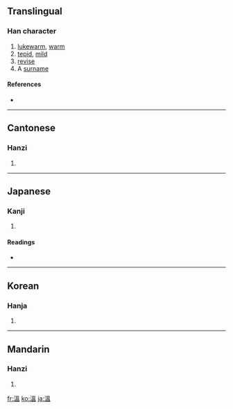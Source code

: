 {{see|温}}
==Translingual==

===Han character===
{{Han char|rn=85|rad=水|as=10|sn=13|four=3611<sub>7</sub>|canj=水田人廿 (EWOT)}}

# [[lukewarm]], [[warm]]
# [[tepid]], [[mild]]
# [[revise]]
# A [[surname]]

====References====
* {{Han ref|kx=0640.230|dkj=17968|hdz=31699.080|uh=6EAB|ud=28331|bh=B7C5|bd=47045}}

----

==Cantonese==

===Hanzi===
{{yue-hanzi|jyut=|y=wan1}}

# {{defn|Cantonese}}

----

==Japanese==

===Kanji===
{{ja-kanji|grade=|rs=水10}}

# {{defn|Japanese}}

====Readings====
* {{ja-readings|on=[[おん]] (on), [[うん]] (un)|kun=[[あたたか]] (atataka), [[あたためる]] (atatameru)}}

----

==Korean==

===Hanja===
{{ko-hanja|hangeul=온|eumhun=|rv=on|mr=on|y=on}}

# {{defn|Korean}}

----

==Mandarin==

===Hanzi===
{{cmn-hanzi|sim=温|pin=[[cè]] ([[ce4]]), [[wēn]] ([[wen1]])|wg=ts'e<sup>4</sup>, wen<sup>1</sup>}}

# {{defn|Mandarin}}

[[fr:溫]]
[[ko:溫]]
[[ja:溫]]